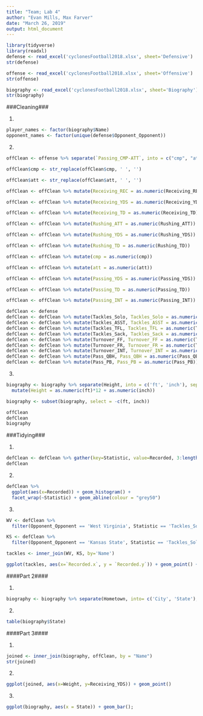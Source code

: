 ```yaml
---
title: "Team; Lab 4"
author: "Evan Mills, Max Farver"
date: "March 26, 2019"
output: html_document
---
```


```r
library(tidyverse)
library(readxl)
defense <- read_excel('cyclonesFootball2018.xlsx', sheet='Defensive')
str(defense)
```

```r
offense <- read_excel('cyclonesFootball2018.xlsx', sheet='Offensive')
str(offense)
```

```r
biography <- read_excel('cyclonesFootball2018.xlsx', sheet='Biography')
str(biography)
```

###Cleaning###

1)
```r
player_names <- factor(biography$Name)
opponent_names <- factor(unique(defense$Opponent_Opponent))
```

2)
```r
offClean <- offense %>% separate(`Passing_CMP-ATT`, into = c("cmp", "att"), sep = '-')

offClean$cmp <- str_replace(offClean$cmp, ' ', '')

offClean$att <- str_replace(offClean$att, ' ', '')

offClean <- offClean %>% mutate(Receiving_REC = as.numeric(Receiving_REC))

offClean <- offClean %>% mutate(Receiving_YDS = as.numeric(Receiving_YDS))

offClean <- offClean %>% mutate(Receiving_TD = as.numeric(Receiving_TD))

offClean <- offClean %>% mutate(Rushing_ATT = as.numeric(Rushing_ATT))

offClean <- offClean %>% mutate(Rushing_YDS = as.numeric(Rushing_YDS))

offClean <- offClean %>% mutate(Rushing_TD = as.numeric(Rushing_TD))

offClean <- offClean %>% mutate(cmp = as.numeric(cmp))

offClean <- offClean %>% mutate(att = as.numeric(att))

offClean <- offClean %>% mutate(Passing_YDS = as.numeric(Passing_YDS))

offClean <- offClean %>% mutate(Passing_TD = as.numeric(Passing_TD))

offClean <- offClean %>% mutate(Passing_INT = as.numeric(Passing_INT))
```

```r
defClean <- defense
defClean <- defClean %>% mutate(Tackles_Solo, Tackles_Solo = as.numeric(Tackles_Solo))
defClean <- defClean %>% mutate(Tackles_ASST, Tackles_ASST = as.numeric(Tackles_ASST))
defClean <- defClean %>% mutate(Tackles_TFL, Tackles_TFL = as.numeric(Tackles_TFL))
defClean <- defClean %>% mutate(Tackles_Sack, Tackles_Sack = as.numeric(Tackles_Sack))
defClean <- defClean %>% mutate(Turnover_FF, Turnover_FF = as.numeric(Turnover_FF))
defClean <- defClean %>% mutate(Turnover_FR, Turnover_FR = as.numeric(Turnover_FR))
defClean <- defClean %>% mutate(Turnover_INT, Turnover_INT = as.numeric(Turnover_INT))
defClean <- defClean %>% mutate(Pass_QBH, Pass_QBH = as.numeric(Pass_QBH))
defClean <- defClean %>% mutate(Pass_PB, Pass_PB = as.numeric(Pass_PB))
```

3)
```r
biography <- biography %>% separate(Height, into = c('ft', 'inch'), sep = '-') %>%
  mutate(Height = as.numeric(ft)*12 + as.numeric(inch))

biography <- subset(biography, select = -c(ft, inch))

```

```r
offClean
defClean
biography
```

###Tidying###

1)
```r
defClean <- defClean %>% gather(key=Statistic, value=Recorded, 3:length(defClean))
defClean
```

2)
```r
defClean %>% 
  ggplot(aes(x=Recorded)) + geom_histogram() +
  facet_wrap(~Statistic) + geom_abline(colour = "grey50")
```

3)
```r
WV <- defClean %>%
  filter(Opponent_Opponent == 'West Virginia', Statistic == 'Tackles_Solo')

KS <- defClean %>%
  filter(Opponent_Opponent == 'Kansas State', Statistic == 'Tackles_Solo')

tackles <- inner_join(WV, KS, by='Name')

ggplot(tackles, aes(x=`Recorded.x`, y = `Recorded.y`)) + geom_point() + xlab('West Virginia') + ylab('Kansas State') + ggtitle("Solo Tackles against K State vs Solo Tackles against West Virginia")
```


####Part 2####

1)
```r
biography <- biography %>% separate(Hometown, into= c('City', 'State'), sep=', ')
```

2)
```r
table(biography$State)
```


####Part 3####

1)
```r
joined <- inner_join(biography, offClean, by = "Name")
str(joined)
```

2)
```r
ggplot(joined, aes(x=Weight, y=Receiving_YDS)) + geom_point()
```

3)
```r
ggplot(biography, aes(x = State)) + geom_bar();
```
